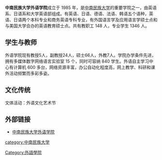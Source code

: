 {{无来源|time=2022-5-6}}
'''中南民族大学外语学院'''成立于 1985 年，是[[中南民族大学|中南民族大学]]的重要学院之一，由英语系、日语系和大学英语部组成。有英语、日语、德语、法语、韩语五个语种，英语、日语两个本科专业和商务英语专科专业，有外国语言学及应用语言学硕士点和与美国大学合办的英语教育硕士点。共有教职工 148 人，专业学生 1346 人。

== 学生与教师 ==

外语学院现有教授5人，副教授24人，硕士66人，外教7人。学院办学条件先进，拥有多媒体数字网络语言实验室 15 个，同时可容纳 840 学生。外语自主学习中心有计算机 600 多台，网络资源丰富，办公自动化程度高，网上教学、科研和课外活动频繁而多彩多姿。

== 文化传统 ==

文体活动：外语文化艺术节<br>

== 外部链接 ==
*[http://www.scuec.edu.cn/waiy/ 中南民族大学外语学院]{{Wayback|url=http://www.scuec.edu.cn/waiy/ |date=20190113172606 }}

[[category:中南民族大学|category:中南民族大学]]
[[Category:外語學院|Category:外語學院]]